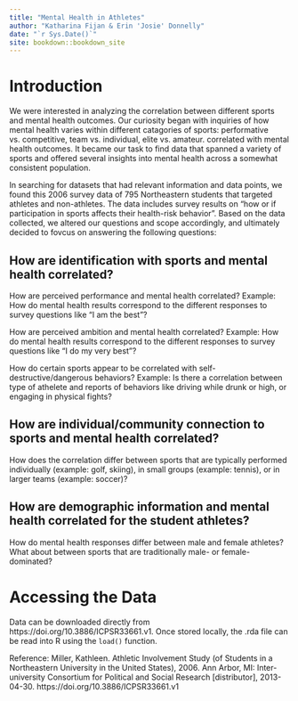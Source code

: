 ```yaml
--- 
title: "Mental Health in Athletes"
author: "Katharina Fijan & Erin 'Josie' Donnelly"
date: "`r Sys.Date()`"
site: bookdown::bookdown_site
---
```


# Introduction

We were interested in analyzing the correlation between different sports and mental health outcomes. Our curiosity began with inquiries of how mental health varies within different catagories of sports: performative vs. competitive, team vs. individual, elite vs. amateur. correlated with mental health outcomes. It became our task to find data that spanned a variety of sports and offered several insights into mental health across a somewhat consistent population.

In searching for datasets that had relevant information and data points, we found this 2006 survey data of 795 Northeastern students that targeted athletes and non-athletes. The data includes survey results on “how or if participation in sports affects their health-risk behavior”. Based on the data collected, we altered our questions and scope accordingly, and ultimately decided to fovcus on answering the following questions:

## How are identification with sports and mental health correlated?

How are perceived performance and mental health correlated?
Example: How do mental health results correspond to the different responses to survey questions like “I am the best”?

How are perceived ambition and mental health correlated?
Example: How do mental health results correspond to the different responses to survey questions like “I do my very best”?

How do certain sports appear to be correlated with self-destructive/dangerous behaviors?
Example: Is there a correlation between type of athelete and reports of behaviors like driving while drunk or high, or engaging in physical fights?

## How are individual/community connection to sports and mental health correlated?

How does the correlation differ between sports that are typically performed individually (example: golf, skiing), in small groups (example: tennis), or in larger teams (example: soccer)?

## How are demographic information and mental health correlated for the student athletes?

How do mental health responses differ between male and female athletes? What about between sports that are traditionally male- or female-dominated? 

# Accessing the Data

Data can be downloaded directly from https://doi.org/10.3886/ICPSR33661.v1. Once stored locally, the .rda file can be read into R using the `load()` function. 


Reference:
Miller, Kathleen. Athletic Involvement Study (of Students in a Northeastern University in the United States), 2006. Ann Arbor, MI: Inter-university Consortium for Political and Social Research [distributor], 2013-04-30. https://doi.org/10.3886/ICPSR33661.v1
